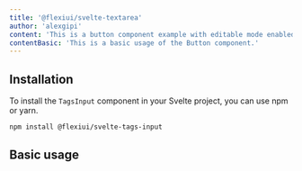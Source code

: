 ```yaml
---
title: '@flexiui/svelte-textarea'
author: 'alexgipi'
content: 'This is a button component example with editable mode enabled.'
contentBasic: 'This is a basic usage of the Button component.'
---
```



<PreviewCard rounded outlined>
  <TagsInputBasicExample client:load/>
</PreviewCard>

## Installation

To install the `TagsInput` component in your Svelte project, you can use npm or yarn.

```bash
npm install @flexiui/svelte-tags-input
```

## Basic usage

<Code code={TagsInputBasicExampleRaw} lang="svelte" />